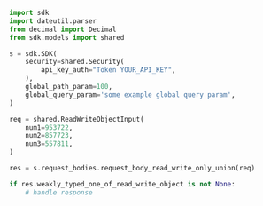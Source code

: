 ```python showLineNumbers copy filename="Request Body Read Write Only Union usage example"
import sdk
import dateutil.parser
from decimal import Decimal
from sdk.models import shared

s = sdk.SDK(
    security=shared.Security(
        api_key_auth="Token YOUR_API_KEY",
    ),
    global_path_param=100,
    global_query_param='some example global query param',
)

req = shared.ReadWriteObjectInput(
    num1=953722,
    num2=857723,
    num3=557811,
)

res = s.request_bodies.request_body_read_write_only_union(req)

if res.weakly_typed_one_of_read_write_object is not None:
    # handle response
```
